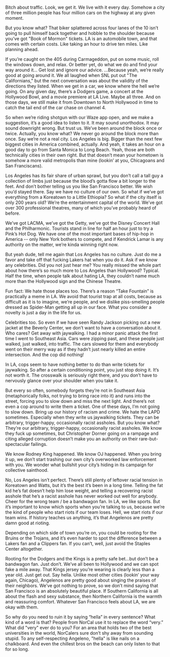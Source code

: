 Bitch about traffic.
Look, we get it. We live with it every day. Somehow a city of three million people has four million cars on the highway at any given moment.

But you know what? That biker splattered across four lanes of the 10 isn’t going to pull himself back together and hobble to the shoulder because you’ve got "Book of Mormon" tickets. LA is an automobile town, and that comes with certain costs. Like taking an hour to drive ten miles. Like planning ahead.

If you’re caught on the 405 during Carmageddon, put on some music, roll the windows down, and relax. Or better yet, do what we do and find your way around it…
Get lost and ignore our advice.
…Because yeah, we’re really good at going around it. We all laughed when SNL put out "The Californians," but the next conversation was about the validity of the directions they listed. When we get in a car, we know where the hell we’re going. On any given day, there’s a Dodgers game, a concert at the Hollywood Bowl, and a movie premiere at LA Live. Maybe all three. And on those days, we still make it from Downtown to North Hollywood in time to catch the tail end of the car chase on channel 4.

So when we’re riding shotgun with our Waze app open, and we make a suggestion, it’s a good idea to listen to it. It may sound unorthodox. It may sound downright wrong. But trust us. We’ve been around the block once or twice. Actually, you know what? We never go around the block more than once.
Say we’re not a real city.
Los Angeles is big. Bigger than the next few biggest cities in America combined, actually. And yeah, it takes an hour on a good day to go from Santa Monica to Long Beach. Yeah, those are both technically cities in their own right. But that doesn’t mean your hometown is somehow a more valid metropolis than mine (lookin’ at you, Chicagoans and San Franciscans).

Los Angeles has its fair share of urban sprawl, but you don’t call a tall guy a collection of limbs just because the blood’s gotta flow a bit longer to the feet. And don’t bother telling us you like San Francisco better. We wish you’d stayed there.
Say we have no culture of our own.
So what if we’ve got everything from a Koreatown to a Little Ethiopia? So what if the city itself is only 200 years old? We’re the entertainment capital of the world. We’ve got over 300 professional theatres, many of which you’ve probably heard of before.

We’ve got LACMA, we’ve got the Getty, we’ve got the Disney Concert Hall and the Philharmonic. Tourists stand in line for half an hour just to try a Pink’s Hot Dog. We have one of the most important bases of hip-hop in America -- only New York bothers to compete, and if Kendrick Lamar is any authority on the matter, we’re kinda winning right now.

But yeah dude, tell me again that Los Angeles has no culture. Just do me a favor and take off that fucking Lakers hat when you do it.
Ask if we know any celebrities.
Did you not just hear me? You really missed the whole part about how there’s so much more to Los Angeles than Hollywood? Typical. Half the time, when people talk about hating LA, they couldn’t name much more than the Hollywood sign and the Chinese Theatre.

Fun fact: We hate those places too. There’s a reason “Take Fountain” is practically a meme in LA. We avoid that tourist trap at all costs, because as difficult as it is to imagine, we’re people, and we dislike piss-smelling people dressed as Spider-Man getting all up in our face. What you consider a novelty is just a day in the life for us.

Celebrities too. So even if we have seen Randy Jackson picking out a new jacket at the Beverly Center, we don’t want to have a conversation about it. Who cares?
Get away with jaywalking.
I had a minor panic attack the first time I went to Southeast Asia. Cars were zipping past, and these people just walked, just walked, into traffic. The cars slowed for them and everybody went on their merry way as if they hadn’t just nearly killed an entire intersection. And the cop did nothing!

In LA, cops seem to have nothing better to do than write tickets for jaywalking. So after a certain conditioning point, you just stop doing it. It’s not worth it. The crosswalk is seriously right there, and you don’t have to nervously glance over your shoulder when you take it.

But every so often, somebody forgets they’re not in Southeast Asia (metaphorically folks, not trying to bring race into it) and runs into the street, forcing you to slow down and miss the next light. And there’s not even a cop around to write them a ticket. One of these days, I’m not going to slow down.
Bring up our history of racism and crime.
We hate the LAPD sometimes. Especially when they write us jaywalking tickets. They can be arbitrary, trigger-happy, occasionally racist assholes. But you know what? They’re our arbitrary, trigger-happy, occasionally racist assholes. We know they fuck up sometimes, but Christopher Dorner going on a rampage and citing alleged corruption doesn’t make you an authority on their rare-but-spectacular failings.

We know Rodney King happened. We know OJ happened. When you bring it up, we don’t start trashing our own city’s overworked law enforcement with you. We wonder what bullshit your city’s hiding in its campaign for collective sainthood.

No, Los Angeles isn’t perfect. There’s still plenty of leftover racial tension in Koreatown and Watts, but it’s the best it’s been in a long time. Telling the fat kid he’s fat doesn’t help him lose weight, and telling a recovering racist asshole that he’s a racist asshole has never worked out well for anybody.
Cheer for the wrong team / be a bandwagon fan.
In LA, we like sports. But it’s important to know which sports when you’re talking to us, because we’re the kind of people who start riots if our team loses. Hell, we start riots if our team wins. If history teaches us anything, it’s that Angelenos are pretty damn good at rioting.

Depending on which side of town you’re on, you could be rooting for the Bruins or the Trojans, and it’s even harder to spot the difference between a Lakers fan and a Clippers fan. If you can’t, well, just avoid the Staples Center altogether.

Rooting for the Dodgers and the Kings is a pretty safe bet…but don’t be a bandwagon fan. Just don’t. We’ve all been to Hollywood and we can spot fake a mile away. That Kings jersey you’re wearing is clearly less than a year old. Just get out.
Say hella.
Unlike most other cities (lookin’ your way again, Chicago), Angelenos are pretty good about singing the praises of their neighbors. We’ve got nothing to prove, so we don’t mind saying that San Francisco is an absolutely beautiful place. If Southern California is all about the flash and sexy substance, then Northern California is the warmth and reassuring comfort. Whatever San Francisco feels about LA, we are okay with them.

So why do you need to ruin it by saying “hella” in every sentence? What kind of a word is that? People from NorCal use it to replace the word “very.” What did "very" ever do to you? For an area that holds two of the best universities in the world, NorCalers sure don’t shy away from sounding stupid. To any self-respecting Angeleno, "hella" is like nails on a chalkboard. And even the chillest bros on the beach can only listen to that for so long.